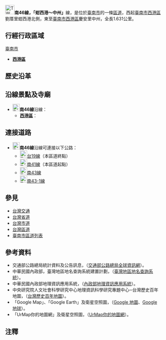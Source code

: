 {{expand|time=2010-09-04}}
{{Infobox TwRoad|
|Type=th
|Code=南46線
|Num=tn46
|Branch=
|Name=
|Level=區道
|Length=[[File:TW_THWtn46.svg|23px]]─1.631{{space|1}}
|Length2=
|Start=[[臺南市|臺南市]][[西港區|西港區]]蚶西港北側
|End=[[臺南市|臺南市]][[西港區|西港區]]中州
}}

[[File:TW_THWtn46.svg|30px]]{{space|1}}'''南46線，「蚶西港～中州{{r|typo}}」'''線，是位於[[臺南市|臺南市]]的一條[[台灣區道|區道]]，西起[[臺南市|臺南市]][[西港區|西港區]]劉厝里蚶西港北側，東至[[臺南市|臺南市]][[西港區|西港區]]慶安里中州，全長{{space|1}}1.631{{space|1}}公里。

==行經行政區域==
;[[臺南市|臺南市]]
* '''[[西港區|西港區]]'''

==歷史沿革==

==沿線景點及寺廟==
*[[File:TW_THWtn46.svg|23px]]'''南46線'''沿線：
**'''[[西港區|西港區]]'''：
<!--==沿線政府機關、學校、醫院及其他設施==
*[[File:TW_THWtn46.svg|23px]]'''南46線'''沿線：
**'''[[西港區|西港區]]'''：-->

==連接道路==
*[[File:TW_THWtn46.svg|23px]]'''南46線'''沿線可連接以下公路：
**[[File:TW_PHW19.svg|23px]][[台19線|台19線]]（本區道終點）
**[[File:TW_THWtn41.svg|23px]][[南41線|南41線]]（本區道起點）
**[[File:TW_THWtn43.svg|23px]][[南43線|南43線]]
**[[File:TW_THWtn43-1.svg|23px]][[南43線#支線|南43-1線]]

==參見==
*[[台灣交通|台灣交通]]
*[[台灣省道|台灣省道]]
*[[中華民國市道|台灣市道]]
*[[台灣區道|台灣區道]]
*[[臺南市區道列表|臺南市區道列表]]

==參考資料==
*交通部公路總局統計資料及公告訊息，（[https://web.archive.org/web/20110709204443/http://www.thb.gov.tw/tm/wcf.aspx 交通部公路總局全球資訊網]）。
*中華民國內政部，臺灣地區地名查詢系統建置計劃，（[https://web.archive.org/web/20100815090815/http://placesearch.moi.gov.tw/index_tw.php 臺灣地區地名查詢系統]）。
*中華民國內政部地理資訊應用系統，（[https://web.archive.org/web/20100901041614/http://moistgis.moi.gov.tw/moi92-1/ 內政部地理資訊應用系統]）。
*中央研究院人文社會科學研究中心地理資訊科學研究專題中心─台灣歷史百年地圖，（[http://gissrv4.sinica.edu.tw/gis/twhgis.aspx 台灣歷史百年地圖]{{Wayback|url=http://gissrv4.sinica.edu.tw/gis/twhgis.aspx |date=20190630201431 }}）。
*「Google Map」、「Google Earth」及衛星空照圖，（[http://maps.google.com.tw Google 地圖]{{Wayback|url=http://maps.google.com.tw/ |date=20091122013252 }}、[http://earth.google.it/intl/zh-TW/ Google 地球]{{Wayback|url=http://earth.google.it/intl/zh-TW/ |date=20100801082255 }}）。
*「UrMap你的地圖網」及衛星空照圖，（[http://www.urmap.com UrMap你的地圖網]{{Wayback|url=http://www.urmap.com/ |date=20200908110608 }}）。

==注釋==
{{reflist|refs=
<ref name="typo">交通部於2010年全省鄉道統計資料中作下中「洲」，正確地名應作下中「州」。日治時代起此地地名就為「中州庄」，現則劃為[[佳里區|佳里區]]鎮山-{里}-及西港區慶安里，主要聚落則是位在'''南46線'''」沿線處的「中州」，別稱「下中州／檳榔林」。</ref>
}}
<!--==外部連結==（如果有外部介紹才列）-->

{{臺南市區道}}